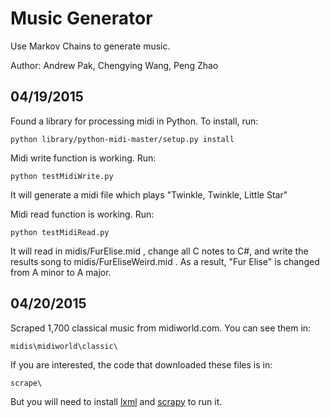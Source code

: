 = Music Generator =

Use Markov Chains to generate music.

Author: Andrew Pak, Chengying Wang, Peng Zhao


== 04/19/2015 ==

Found a library for processing midi in Python. To install, run:

<pre>
python library/python-midi-master/setup.py install
</pre>


Midi write function is working. Run:

<pre>
python testMidiWrite.py
</pre>

It will generate a midi file which plays "Twinkle, Twinkle, Little Star"


Midi read function is working. Run:

<pre>
python testMidiRead.py
</pre>

It will read in midis/FurElise.mid , change all C notes to C#, and write the
results song to midis/FurEliseWeird.mid . As a result, "Fur Elise" is changed
from A minor to A major.


== 04/20/2015 ==

Scraped 1,700 classical music from midiworld.com. You can see them in:
<pre>
midis\midiworld\classic\
</pre>
If you are interested, the code that downloaded these files is in:
<pre>
scrape\
</pre>
But you will need to install [http://lxml.de/ lxml] and [http://scrapy.org/ scrapy] to run it.